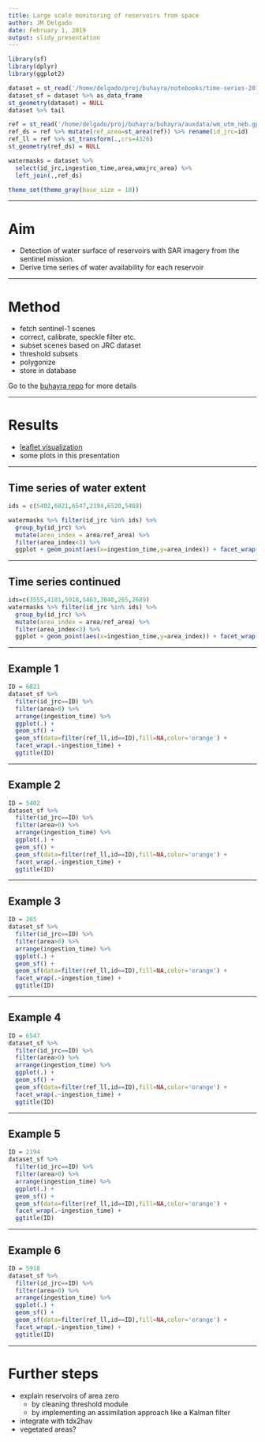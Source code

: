```yaml
---
title: Large scale monitoring of reservoirs from space
author: JM Delgado
date: February 1, 2019
output: slidy_presentation
---
```


```r
library(sf)
library(dplyr)
library(ggplot2)

dataset = st_read('/home/delgado/proj/buhayra/notebooks/time-series-2019-02-12.geojson')
dataset_sf = dataset %>% as_data_frame
st_geometry(dataset) = NULL
dataset %>% tail

ref = st_read('/home/delgado/proj/buhayra/buhayra/auxdata/wm_utm_neb.gpkg')
ref_ds = ref %>% mutate(ref_area=st_area(ref)) %>% rename(id_jrc=id)
ref_ll = ref %>% st_transform(.,crs=4326)
st_geometry(ref_ds) = NULL

watermasks = dataset %>%
  select(id_jrc,ingestion_time,area,wmxjrc_area) %>%
  left_join(.,ref_ds)

theme_set(theme_gray(base_size = 18))
```

---

# Aim

* Detection of water surface of reservoirs with SAR imagery from the sentinel mission.
* Derive time series of water availability for each reservoir

---

# Method

* fetch sentinel-1 scenes
* correct, calibrate, speckle filter etc.
* subset scenes based on JRC dataset
* threshold subsets
* polygonize
* store in database

Go to the [buhayra repo](https://github.com/jmigueldelgado/buhayra#buhayra) for more details

---

# Results
 <!-- ids = watermasks %>% select(id_jrc,wmxjrc_area,area,ref_area) %>% filter(wmxjrc_area>0) %>% group_by(id_jrc) %>% summarise(id=first(id_jrc),wmxjrc_index=mean(wmxjrc_area/area)) %>% filter(wmxjrc_index>0.5) %>% .$id %>% sample(.,10) -->

* [leaflet visualization](http://141.89.96.184/index.html)
* some plots in this presentation

---

## Time series of water extent

```r
ids = c(5402,6821,6547,2194,6520,5469)

watermasks %>% filter(id_jrc %in% ids) %>%
  group_by(id_jrc) %>%
  mutate(area_index = area/ref_area) %>%
  filter(area_index<3) %>%
  ggplot + geom_point(aes(x=ingestion_time,y=area_index)) + facet_wrap(id_jrc~.)
```

---

## Time series continued
```r
ids=c(3555,4181,5918,5463,3040,265,2689)
watermasks %>% filter(id_jrc %in% ids) %>%
  group_by(id_jrc) %>%
  mutate(area_index = area/ref_area) %>%
  filter(area_index<3) %>%
  ggplot + geom_point(aes(x=ingestion_time,y=area_index)) + facet_wrap(id_jrc~.)
```

---

## Example 1

```r
ID = 6821
dataset_sf %>%
  filter(id_jrc==ID) %>%
  filter(area>0) %>%
  arrange(ingestion_time) %>%
  ggplot(.) +
  geom_sf() +
  geom_sf(data=filter(ref_ll,id==ID),fill=NA,color='orange') +
  facet_wrap(.~ingestion_time) +
  ggtitle(ID)
```

---

## Example 2

```r
ID = 5402
dataset_sf %>%
  filter(id_jrc==ID) %>%
  filter(area>0) %>%
  arrange(ingestion_time) %>%
  ggplot(.) +
  geom_sf() +
  geom_sf(data=filter(ref_ll,id==ID),fill=NA,color='orange') +
  facet_wrap(.~ingestion_time) +
  ggtitle(ID)
```

---

## Example 3

```r
ID = 265
dataset_sf %>%
  filter(id_jrc==ID) %>%
  filter(area>0) %>%
  arrange(ingestion_time) %>%
  ggplot(.) +
  geom_sf() +
  geom_sf(data=filter(ref_ll,id==ID),fill=NA,color='orange') +
  facet_wrap(.~ingestion_time) +
  ggtitle(ID)
```

---

## Example 4

```r
ID = 6547
dataset_sf %>%
  filter(id_jrc==ID) %>%
  filter(area>0) %>%
  arrange(ingestion_time) %>%
  ggplot(.) +
  geom_sf() +
  geom_sf(data=filter(ref_ll,id==ID),fill=NA,color='orange') +
  facet_wrap(.~ingestion_time) +
  ggtitle(ID)
```

---

## Example 5

```r
ID = 2194
dataset_sf %>%
  filter(id_jrc==ID) %>%
  filter(area>0) %>%
  arrange(ingestion_time) %>%
  ggplot(.) +
  geom_sf() +
  geom_sf(data=filter(ref_ll,id==ID),fill=NA,color='orange') +
  facet_wrap(.~ingestion_time) +
  ggtitle(ID)
```

---


## Example 6

```r
ID = 5918
dataset_sf %>%
  filter(id_jrc==ID) %>%
  filter(area>0) %>%
  arrange(ingestion_time) %>%
  ggplot(.) +
  geom_sf() +
  geom_sf(data=filter(ref_ll,id==ID),fill=NA,color='orange') +
  facet_wrap(.~ingestion_time) +
  ggtitle(ID)
```

---

# Further steps
* explain reservoirs of area zero
  - by cleaning threshold module
  - by implementing an assimilation approach like a Kalman filter
* integrate with tdx2hav
* vegetated areas?
